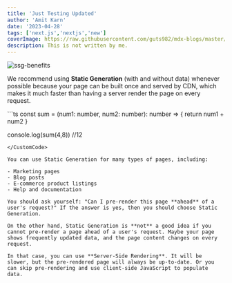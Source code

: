 ```yaml
---
title: 'Just Testing Updated'
author: 'Amit Karn'
date: '2023-04-28'
tags: ['next.js','nextjs','new']
coverImage: https://raw.githubusercontent.com/guts982/mdx-blogs/master/images/blog-cover-placeholder.jpg
description: This is not written by me.
---
```


![ssg-benefits](https://raw.githubusercontent.com/guts982/mdx-blogs/master/images/ssg-benefits.PNG)

We recommend using **Static Generation** (with and without data) whenever possible because your page can be built once and served by CDN, which makes it much faster than having a server render the page on every request.

<CustomCode>
```ts
const sum = (num1: number, num2: number): number => {
    return num1 + num2
}

console.log(sum(4,8)) //12
```
</CustomCode>

You can use Static Generation for many types of pages, including:

- Marketing pages
- Blog posts
- E-commerce product listings
- Help and documentation

You should ask yourself: "Can I pre-render this page **ahead** of a user's request?" If the answer is yes, then you should choose Static Generation.

On the other hand, Static Generation is **not** a good idea if you cannot pre-render a page ahead of a user's request. Maybe your page shows frequently updated data, and the page content changes on every request.

In that case, you can use **Server-Side Rendering**. It will be slower, but the pre-rendered page will always be up-to-date. Or you can skip pre-rendering and use client-side JavaScript to populate data.